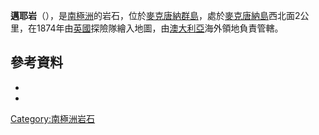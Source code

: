 {{coord|53|1|S|72|34|E|source:GNIS|display=title}}

'''邁耶岩'''（{{lang-en|Meyer Rock}}），是[[南極洲|南極洲]]的岩石，位於[[麥克唐納群島|麥克唐納群島]]，處於[[麥克唐納島|麥克唐納島]]西北面2公里，在1874年由[[英國|英國]]探險隊繪入地圖，由[[澳大利亞|澳大利亞]]海外領地負責管轄。

==參考資料==
*{{cite gnis | type = antarid | id = 9914| name = Meyer Rock | accessdate = 2013-09-23}}
*{{usgs-gazetteer|id=9914}}

{{Antarctica-geo-stub}}
[[Category:南極洲岩石|Category:南極洲岩石]]